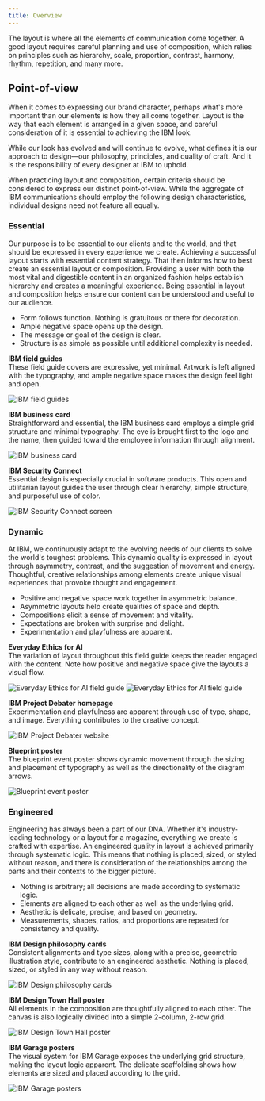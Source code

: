 ```yaml
---
title: Overview
---
```



<PageDescription>

The layout is where all the elements of communication come together. A good layout requires careful planning and use of composition, which relies on principles such as hierarchy, scale, proportion, contrast, harmony, rhythm, repetition, and many more.

</PageDescription>

## Point-of-view

When it comes to expressing our brand character, perhaps what's more important than our elements is how they all come together. Layout is the way that each element is arranged in a given space, and careful consideration of it is essential to achieving the IBM look.

While our look has evolved and will continue to evolve, what defines it is our approach to design—our philosophy, principles, and quality of craft. And it is the responsibility of every designer at IBM to uphold. 

When practicing layout and composition, certain criteria should be considered to express our distinct point-of-view. While the aggregate of IBM communications should employ the following design characteristics, individual designs need not feature all equally.

<Row className={exampleSection}>
<Column colMd={2} colLg={4}>

### Essential

</Column>
<Column colMd={6} colLg={8}>

Our purpose is to be essential to our clients and to the world, and that should be expressed in every experience we create. Achieving a successful layout starts with essential content strategy. That then informs how to best create an essential layout or composition. Providing a user with both the most vital and digestible content in an organized fashion helps establish hierarchy and creates a meaningful experience. Being essential in layout and composition helps ensure our content can be understood and useful to our audience.

- Form follows function. Nothing is gratuitous or there for decoration.
- Ample negative space opens up the design.
- The message or goal of the design is clear.
- Structure is as simple as possible until additional complexity is needed.

</Column>
</Row>
<Row>
<Column colMd={2} colLg={3} className="hide-mobile">
<Aside className={exampleAside}>

**IBM field guides**<br/>
These field guide covers are expressive, yet minimal. Artwork is left aligned with the typography, and ample negative space makes the design feel light and open.

</Aside>
</Column>
<Column colMd={6} colLg={8} offsetLg={1}>

![IBM field guides](/images/Systems_v6.png)

</Column>
</Row>
<Row>
<Column colMd={2} colLg={3} className="hide-mobile">
<Aside className={exampleSection}>

**IBM business card**<br/>
Straightforward and essential, the IBM business card employs a simple grid structure and minimal typography. The eye is brought first to the logo and the name, then guided toward the employee information through alignment.

</Aside>
</Column>

<Column colMd={6} colLg={8} offsetLg={1}>

![IBM business card](/images/Business.png)

</Column>
</Row>
<Row>
<Column colMd={2} colLg={3} className="hide-mobile">
<Aside className={exampleSection}>

**IBM Security Connect**<br/>
Essential design is especially crucial in software products. This open and utilitarian layout guides the user through clear hierarchy, simple structure, and purposeful use of color.

</Aside>
</Column>
<Column colMd={6} colLg={8} offsetLg={1}>

![IBM Security Connect screen](/images/Config-input.png)

</Column>
</Row>
<Row className={exampleSection}>
<Column colMd={2} colLg={4}>

### Dynamic

</Column>
<Column colMd={6} colLg={8}>

At IBM, we continuously adapt to the evolving needs of our clients to solve the world's toughest problems. This dynamic quality is expressed in layout through asymmetry, contrast, and the suggestion of movement and energy. Thoughtful, creative relationships among elements create unique visual experiences that provoke thought and engagement.

- Positive and negative space work together in asymmetric balance.
- Asymmetric layouts help create qualities of space and depth.
- Compositions elicit a sense of movement and vitality.
- Expectations are broken with surprise and delight.
- Experimentation and playfulness are apparent.

</Column>
</Row>
<Row>
<Column colMd={2} colLg={3} className="hide-mobile">
<Aside className={exampleSection}>

**Everyday Ethics for AI**<br/>
The variation of layout throughout this field guide keeps the reader engaged with the content. Note how positive and negative space give the layouts a visual flow.

</Aside>
</Column>
<Column colMd={6} colLg={8} offsetLg={1}>

<GifPlayer color="dark">

![Everyday Ethics for AI field guide](/images/AI-Ethics-GIF_v3.gif)
![Everyday Ethics for AI field guide](/images/AI-Ethics-GIF_v3.jpg)

</GifPlayer>

</Column>
</Row>
<Row>
<Column colMd={2} colLg={3} className="hide-mobile">
<Aside className={exampleSection}>

**IBM Project Debater homepage**<br/>
Experimentation and playfulness are apparent through use of type, shape, and image. Everything contributes to the creative concept.

</Aside>
</Column>
<Column colMd={6} colLg={8} offsetLg={1}>

![IBM Project Debater website](/images/AI_Site.png)

</Column>
</Row>
<Row>
<Column colMd={2} colLg={3} className="hide-mobile">
<Aside className={exampleSection}>

**Blueprint poster**<br/>
The blueprint event poster shows dynamic movement through the sizing and placement of typography as well as the directionality of the diagram arrows.

</Aside>
</Column>
<Column colMd={6} colLg={8} offsetLg={1}>

![Blueprint event poster](/images/BluePoster.png)

</Column>
</Row>
<Row className={exampleSection}>
<Column colMd={2} colLg={4}>

### Engineered

</Column>
<Column colMd={6} colLg={8}>

Engineering has always been a part of our DNA. Whether it's industry-leading technology or a layout for a magazine, everything we create is crafted with expertise. An engineered quality in layout is achieved primarily through systematic logic. This means that nothing is placed, sized, or styled without reason, and there is consideration of the relationships among the parts and their contexts to the bigger picture.

- Nothing is arbitrary; all decisions are made according to systematic logic.
- Elements are aligned to each other as well as the underlying grid.
- Aesthetic is delicate, precise, and based on geometry.
- Measurements, shapes, ratios, and proportions are repeated for consistency and quality.

</Column>
</Row>
<Row>
<Column colMd={2} colLg={3} className="hide-mobile">
<Aside className={exampleSection}>

**IBM Design philosophy cards**<br/>
Consistent alignments and type sizes, along with a precise, geometric illustration style, contribute to an engineered aesthetic. Nothing is placed, sized, or styled in any way without reason.

</Aside>
</Column>
<Column colMd={6} colLg={8} offsetLg={1}>

![IBM Design philosophy cards](/images/Design.png)

</Column>
</Row>
<Row>
<Column colMd={2} colLg={3} className="hide-mobile">
<Aside className={exampleSection}>

**IBM Design Town Hall poster**<br/>
All elements in the composition are thoughtfully aligned to each other. The canvas is also logically divided into a simple 2-column, 2-row grid.

</Aside>
</Column>
<Column colMd={6} colLg={8} offsetLg={1}>

![IBM Design Town Hall poster](/images/DesignTownHall_v2.png)

</Column>
</Row>
<Row>
<Column colMd={2} colLg={3} className="hide-mobile">
<Aside className={exampleSection}>

**IBM Garage posters**<br/>
The visual system for IBM Garage exposes the underlying grid structure, making the layout logic apparent. The delicate scaffolding shows how elements are sized and placed according to the grid.
</Aside>
</Column>

<Column colMd={6} colLg={8} offsetLg={1}>

![IBM Garage posters](/images/Garage.png)

</Column>
</Row>
